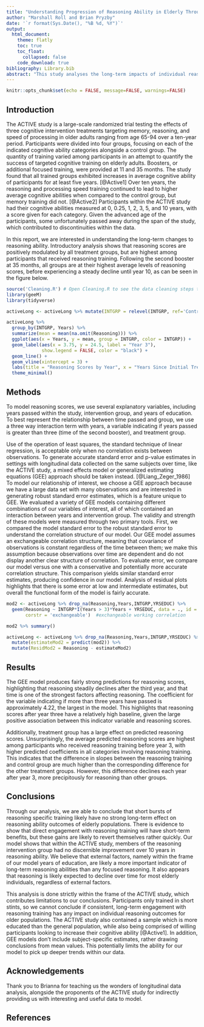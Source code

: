 ```yaml
---
title: "Understanding Progression of Reasoning Ability in Elderly Through the ACTIVE Study"
author: "Marshall Roll and Brian Pryzby"
date: '`r format(Sys.Date(), "%B %d, %Y")`'
output: 
  html_document:
    theme: flatly
    toc: true
    toc_float:
      collapsed: false
    code_download: true
bibliography: Library.bib
abstract: "This study analyses the long-term impacts of individual reasoning outcomes within the ACTIVE study using a Generalized Estimating Equations (GEE) model. We conclude that given the frame of the study, with intermittent 'boosters' of training given, reasoning-directed training has no discernible long-term impact on the subjects' reasoning ability. It appears more likely that external outcomes relating to previous brain development have a strong impact on reasoning abilities, while failure to engage in active training will almost certainly result in reasoning decline."
---
```


```r
knitr::opts_chunk$set(echo = FALSE, message=FALSE, warnings=FALSE)
```

## Introduction

The ACTIVE study is a large-scale randomized trial testing the effects of three cognitive intervention treatments targeting memory, reasoning, and speed of processing in older adults ranging from age 65-94 over a ten-year period. Participants were divided into four groups, focusing on each of the indicated cognitive ability categories alongside a control group. The quantity of training varied among participants in an attempt to quantify the success of targeted cognitive training on elderly adults. Boosters, or additional focused training, were provided at 11 and 35 months. The study found that all trained groups exhibited increases in average cognitive ability of participants for at least five years. [@Active1] Over ten years, the reasoning and processing speed training continued to lead to higher average cognitive abilities when compared to the control group, but memory training did not. [@Active2] Participants within the ACTIVE study had their cognitive abilities measured at 0, 0.25, 1, 2, 3, 5, and 10 years, with a score given for each category. Given the advanced age of the participants, some unfortunately passed away during the span of the study, which contributed to discontinuities within the data.

In this report, we are interested in understanding the long-term changes to reasoning ability. Introductory analysis shows that reasoning scores are positively modulated by all treatment groups, but are highest among participants that received reasoning training. Following the second booster at 35 months, all groups are at their highest average levels of reasoning scores, before experiencing a steady decline until year 10, as can be seen in the figure below.

```r
source('Cleaning.R') # Open Cleaning.R to see the data cleaning steps to create a long format dataset
library(geeM)
library(tidyverse)

activeLong <- activeLong %>% mutate(INTGRP = relevel(INTGRP, ref='Control'))

activeLong %>% 
  group_by(INTGRP, Years) %>% 
  summarize(mean = mean(na.omit(Reasoning))) %>% 
  ggplot(aes(x = Years, y = mean, group = INTGRP, color = INTGRP)) +
  geom_label(aes(x = 3.75, y = 24.5, label = "Year 3"), 
             show.legend = FALSE, color = "black") +
  geom_line() + 
  geom_vline(xintercept = 3) +
  labs(title = "Reasoning Scores by Year", x = "Years Since Initial Treatment", y = "Reasoning Score", subtitle = "Reasoning Scores decrease across all treatment groups after year 3.", color = "Treatment Group") + 
  theme_minimal() 

```

## Methods

To model reasoning scores, we use several explanatory variables, including years passed within the study, intervention group, and years of education. To best represent the relationship between time passed and group, we use a three way interaction term with years, a variable indicating if years passed is greater than three (time of the second booster), and treatment group. 

Use of the operation of least squares, the standard technique of linear regression, is acceptable only when no correlation exists between observations. To generate accurate standard error and p-value estimates in settings with longitudinal data collected on the same subjects over time, like the ACTIVE study, a mixed effects model or generalized estimating equations (GEE) approach should be taken instead. [@Liang_Zeger_1986] To model our relationship of interest, we choose a GEE approach because we have a large data set with many observations and are interested in generating robust standard error estimates, which is a feature unique to GEE. We evaluated a variety of GEE models containing different combinations of our variables of interest, all of which contained an interaction between years and intervention group. The validity and strength of these models were measured through two primary tools. First, we compared the model standard error to the robust standard error to understand the correlation structure of our model. Our GEE model assumes an exchangeable correlation structure, meaning that covariance of observations is constant regardless of the time between them; we make this assumption because observations over time are dependent and do not display another clear structure of correlation. To evaluate error, we compare our model versus one with a conservative and potentially more accurate correlation structure. This comparison yields similar standard error estimates, producing confidence in our model. Analysis of residual plots highlights that there is some error at low and intermediate estimates, but overall the functional form of the model is fairly accurate.


```r

mod2 <- activeLong %>% drop_na(Reasoning,Years,INTGRP,YRSEDUC) %>% 
  geem(Reasoning ~ INTGRP*I(Years > 3)*Years + YRSEDUC, data = ., id = AID, 
       corstr = 'exchangeable')  #exchangeable working correlation

mod2 %>% summary() 

activeLong <- activeLong %>% drop_na(Reasoning,Years,INTGRP,YRSEDUC) %>% 
  mutate(estimateMod2 = predict(mod2)) %>% 
  mutate(ResidMod2 = Reasoning - estimateMod2)

```

## Results

The GEE model produces fairly strong predictions for reasoning scores, highlighting that reasoning steadily declines after the third year, and that time is one of the strongest factors affecting reasoning. The coefficient for the variable indicating if more than three years have passed is approximately 4.22, the largest in the model. This highlights that reasoning scores after year three have a relatively high baseline, given the large positive association between this indicator variable and reasoning scores.

Additionally, treatment group has a large effect on predicted reasoning scores. Unsurprisingly, the average predicted reasoning scores are highest among participants who received reasoning training before year 3, with higher predicted coefficients in all categories involving reasoning training. This indicates that the difference in slopes between the reasoning training and control group are much higher than the corresponding difference for the other treatment groups. However, this difference declines each year after year 3, more precipitously for reasoning than other groups. 






## Conclusions

Through our analysis, we are able to conclude that short bursts of reasoning specific training likely have no strong long-term effect on reasoning ability outcomes of elderly populations. There is evidence to show that direct engagement with reasoning training will have short-term benefits, but these gains are likely to revert themselves rather quickly. Our model shows that within the ACTIVE study, members of the reasoning intervention group had no discernible improvement over 10 years in reasoning ability. We believe that external factors, namely within the frame of our model years of education, are likely a more important indicator of long-term reasoning abilities than any focused reasoning. It also appears that reasoning is likely expected to decline over time for most elderly individuals, regardless of external factors. 

This analysis is done strictly within the frame of the ACTIVE study, which contributes limitations to our conclusions. Participants only trained in short stints, so we cannot conclude if consistent, long-term engagement with reasoning training has any impact on individual reasoning outcomes for older populations. The ACTIVE study also contained a sample which is more educated than the general population, while also being comprised of willing participants looking to increase their cognitive ability [@Active1]. In addition, GEE models don't include subject-specific estimates, rather drawing conclusions from mean values. This potentially limits the ability for our model to pick up deeper trends within our data. 

## Acknowledgements

Thank you to Brianna for teaching us the wonders of longitudinal data analysis, alongside the proponents of the ACTIVE study for indirectly providing us with interesting and useful data to model.


## References